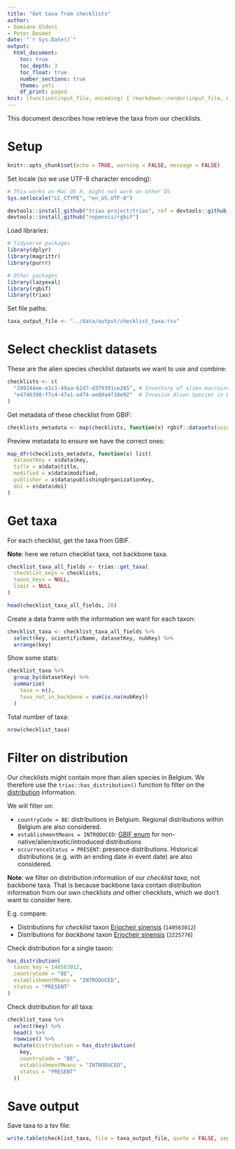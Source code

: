 ```yaml
---
title: "Get taxa from checklists"
author:
- Damiano Oldoni
- Peter Desmet
date: "`r Sys.Date()`"
output:
  html_document:
    toc: true
    toc_depth: 3
    toc_float: true
    number_sections: true
    theme: yeti
    df_print: paged
knit: (function(input_file, encoding) { rmarkdown::render(input_file, encoding = encoding, output_file = paste0("../docs/",sub(".Rmd", ".html", basename(input_file))))})
---
```


This document describes how retrieve the taxa from our checklists.

# Setup

```r
knitr::opts_chunk$set(echo = TRUE, warning = FALSE, message = FALSE)
```

Set locale (so we use UTF-8 character encoding):

```r
# This works on Mac OS X, might not work on other OS
Sys.setlocale("LC_CTYPE", "en_US.UTF-8")
```

```r
devtools::install_github("trias-project/trias", ref = devtools::github_pull(6)) # Update once PR is accepted
devtools::install_github("ropensci/rgbif")
```

Load libraries:

```r
# Tidyverse packages
library(dplyr)
library(magrittr)
library(purrr)

# Other packages
library(lazyeval)
library(rgbif)
library(trias)
```

Set file paths:

```r
taxa_output_file <- "../data/output/checklist_taxa.tsv"
```

# Select checklist datasets

These are the alien species checklist datasets we want to use and combine:

```r
checklists <- c(
  "289244ee-e1c1-49aa-b2d7-d379391ce265", # Inventory of alien macroinvertebrates in Flanders, Belgium
  "e4746398-f7c4-47a1-a474-ae80a4f18e92"  # Invasive Alien Species in Belgium - HARMONIA database
)
```

Get metadata of these checklist from GBIF:

```r
checklists_metadata <- map(checklists, function(x) rgbif::datasets(uuid = x))
```

Preview metadata to ensure we have the correct ones:

```r
map_dfr(checklists_metadata, function(x) list(
  datasetKey = x$data$key,
  title = x$data$title,
  modified = x$data$modified,
  publisher = x$data$publishingOrganizationKey,
  doi = x$data$doi)
)
```

# Get taxa

For each checklist, get the taxa from GBIF.

**Note**: here we return checklist taxa, not backbone taxa.

```r
checklist_taxa_all_fields <- trias::get_taxa(
  checklist_keys = checklists,
  taxon_keys = NULL,
  limit = NULL
)
```

```r
head(checklist_taxa_all_fields, 20)
```

Create a data frame with the information we want for each taxon:

```r
checklist_taxa <- checklist_taxa_all_fields %>%
  select(key, scientificName, datasetKey, nubKey) %>%
  arrange(key)
```

Show some stats:

```r
checklist_taxa %>%
  group_by(datasetKey) %>%
  summarize(
    taxa = n(),
    taxa_not_in_backbone = sum(is.na(nubKey))
  )
```

Total number of taxa:

```r
nrow(checklist_taxa)
```

# Filter on distribution

Our checklists might contain more than alien species in Belgium. We therefore use the `trias::has_distribution()` function to filter on the [distribution](http://rs.gbif.org/extension/gbif/1.0/distribution.xml) information.

We will filter on:

* `countryCode = BE`: distributions in Belgium. Regional distributions within Belgium are also considered.
* `establishmentMeans = INTRODUCED`: [GBIF enum](http://gbif.github.io/parsers/apidocs/org/gbif/api/vocabulary/EstablishmentMeans.html) for non-native/alien/exotic/introduced distributions
* `occurrenceStatus = PRESENT`: presence distributions. Historical distributions (e.g. with an ending date in event date) are also considered.

**Note**: we filter on distribution information of our _checklist taxa_, not backbone taxa. That is because backbone taxa contain distribution information from our own checklists _and_ other checklists, which we don't want to consider here.

E.g. compare:

* Distributions for _checklist_ taxon [Eriocheir sinensis](https://api.gbif.org/v1/species/140563012/distributions) (`140563012`)
* Distributions for _backbone_ taxon [Eriocheir sinensis](https://api.gbif.org/v1/species/2225776/distributions) (`2225776`)

Check distribution for a single taxon:

```r
has_distribution(
  taxon_key = 140563012,
  countryCode = "BE",
  establishmentMeans = "INTRODUCED",
  status = "PRESENT"
)
```

Check distribution for all taxa:

```r
checklist_taxa %>%
  select(key) %>%
  head() %>%
  rowwise() %>%
  mutate(distribution = has_distribution(
    key,
    countryCode = "BE",
    establishmentMeans = "INTRODUCED",
    status = "PRESENT"
  ))
```

# Save output

Save taxa to a tsv file:

```r
write.table(checklist_taxa, file = taxa_output_file, quote = FALSE, sep = "\t", na = "",  row.names = FALSE)
```
